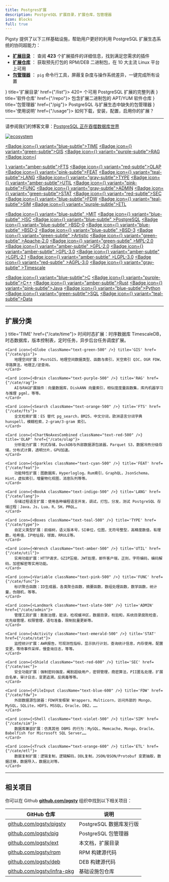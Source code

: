 ```yaml
---
title: Postgres扩展
description: PostgreSQL 扩展目录，扩展仓库，包管理器
icon: Blocks
full: true
---
```



Pigsty 提供了以下三样基础设施，帮助用户更好的利用 PostgreSQL 扩展生态系统的协同超能力：

- [**扩展目录**](/list) ： 查阅 **423** 个扩展插件的详细信息，找到满足您需求的插件
- [**扩展仓库**](/repo) ： 获取预先打包的 RPM/DEB 二进制包，在 10 大主流 Linux 平台上可用
- [**包管理器**](/pig) ： `pig` 命令行工具，屏蔽复杂度与操作系统差异，一键完成所有设置

<Cards>
    <Card icon={<ClipboardList className="text-green-600" />} title='扩展目录' href={"/list"}>
        <span className="text-lg font-black text-emerald-500">420+</span> 个可用 PostgreSQL 扩展的完整列表
    </Card>
    <Card icon={<Warehouse className={"text-red-500"} />} title='软件仓库' href={"/repo"}>
        包含扩展二进制包的 APT/YUM 软件仓库
    </Card>
    <Card icon={<PiggyBank className="text-blue-300" />} title='包管理器' href={"/pig"}>
        PostgreSQL 与扩展生态中缺失的包管理器
    </Card>
    <Card icon={<CircleHelp className={"text-orange-400"} />} title='使用说明' href={"/usage"}>
        如何下载，安装，配置，启用你的扩展？
    </Card>
</Cards>



--------

请参阅我们的博客文章：[PostgreSQL 正在吞噬数据库世界](https://medium.com/@fengruohang/postgres-is-eating-the-database-world-157c204dcfc4)

[![ecosystem](/img/pigsty/ecosystem.gif)](https://medium.com/@fengruohang/postgres-is-eating-the-database-world-157c204dcfc4)

<a href="/cate/time" className="no-underline"><Badge icon={<Clock />} variant="blue-subtle">TIME</Badge></a>
<a href="/cate/gis" className="no-underline"><Badge icon={<Globe />} variant="green-subtle">GIS</Badge></a>
<a href="/cate/rag" className="no-underline"><Badge icon={<Brain />} variant="purple-subtle">RAG</Badge></a>
<a href="/cate/fts" className="no-underline"><Badge icon={<Search />} variant="amber-subtle">FTS</Badge></a>
<a href="/cate/olap" className="no-underline"><Badge icon={<ChartNoAxesCombined />} variant="red-subtle">OLAP</Badge></a>
<a href="/cate/feat" className="no-underline"><Badge icon={<Sparkles />} variant="pink-subtle">FEAT</Badge></a>
<a href="/cate/lang" className="no-underline"><Badge icon={<BookA />} variant="teal-subtle">LANG</Badge></a>
<a href="/cate/type" className="no-underline"><Badge icon={<Boxes />} variant="gray-subtle">TYPE</Badge></a>
<a href="/cate/util" className="no-underline"><Badge icon={<Wrench />} variant="amber-subtle">UTIL</Badge></a>
<a href="/cate/func" className="no-underline"><Badge icon={<Variable />} variant="pink-subtle">FUNC</Badge></a>
<a href="/cate/admin" className="no-underline"><Badge icon={<Landmark />} variant="gray-subtle">ADMIN</Badge></a>
<a href="/cate/stat" className="no-underline"><Badge icon={<Activity />} variant="green-subtle">STAT</Badge></a>
<a href="/cate/sec" className="no-underline"><Badge icon={<Shield />} variant="red-subtle">SEC</Badge></a>
<a href="/cate/fdw" className="no-underline"><Badge icon={<FileInput />} variant="blue-subtle">FDW</Badge></a>
<a href="/cate/sim" className="no-underline"><Badge icon={<Shell />} variant="teal-subtle">SIM</Badge></a>
<a href="/cate/etl" className="no-underline"><Badge icon={<Truck />} variant="purple-subtle">ETL</Badge></a>

<a href="/list/license#mit"          className="no-underline"><Badge icon={<Scale />} variant="blue-subtle"  >MIT</Badge></a>
<a href="/list/license#isc"          className="no-underline"><Badge icon={<Scale />} variant="blue-subtle"  >ISC</Badge></a>
<a href="/list/license#postgresql"   className="no-underline"><Badge icon={<Scale />} variant="blue-subtle"  >PostgreSQL</Badge></a>
<a href="/list/license#bsd-0-clause" className="no-underline"><Badge icon={<Scale />} variant="blue-subtle"  >BSD-0</Badge></a>
<a href="/list/license#bsd-2-clause" className="no-underline"><Badge icon={<Scale />} variant="blue-subtle"  >BSD-2</Badge></a>
<a href="/list/license#bsd-3-clause" className="no-underline"><Badge icon={<Scale />} variant="blue-subtle"  >BSD-3</Badge></a>
<a href="/list/license#artistic"     className="no-underline"><Badge icon={<Scale />} variant="green-subtle" >Artistic</Badge></a>
<a href="/list/license#apache-20"    className="no-underline"><Badge icon={<Scale />} variant="green-subtle" >Apache-2.0</Badge></a>
<a href="/list/license#mpl-20"       className="no-underline"><Badge icon={<Scale />} variant="green-subtle" >MPL-2.0</Badge></a>
<a href="/list/license#gpl-20"       className="no-underline"><Badge icon={<Scale />} variant="amber-subtle" >GPL-2.0</Badge></a>
<a href="/list/license#gpl-30"       className="no-underline"><Badge icon={<Scale />} variant="amber-subtle" >GPL-3.0</Badge></a>
<a href="/list/license#lgpl-21"      className="no-underline"><Badge icon={<Scale />} variant="amber-subtle" >LGPL-2.1</Badge></a>
<a href="/list/license#lgpl-30"      className="no-underline"><Badge icon={<Scale />} variant="amber-subtle" >LGPL-3.0</Badge></a>
<a href="/list/license#agpl-30"      className="no-underline"><Badge icon={<Scale />} variant="red-subtle"   >AGPL-3.0</Badge></a>
<a href="/list/license#timescale"    className="no-underline"><Badge icon={<Scale />} variant="gray-subtle"  >Timescale</Badge></a>

<a href="/list/lang#c"><Badge icon={<FileCode2 />} variant="blue-subtle">C</Badge></a>
<a href="/list/lang#c-1"><Badge icon={<FileCode2 />} variant="purple-subtle">C++</Badge></a>
<a href="/list/lang#rust"><Badge icon={<FileCode2 />} variant="amber-subtle">Rust</Badge></a>
<a href="/list/lang#java"><Badge icon={<FileCode2 />} variant="pink-subtle">Java</Badge></a>
<a href="/list/lang#python"><Badge icon={<FileCode2 />} variant="blue-subtle">Python</Badge></a>
<a href="/list/lang#sql"><Badge icon={<FileCode2 />} variant="green-subtle">SQL</Badge></a>
<a href="/list/lang#data"><Badge icon={<FileCode2 />} variant="teal-subtle">Data</Badge></a>



--------

## 扩展分类

<Cards>
    <Card icon={<Clock className="text-blue-500" />} title='TIME' href={"/cate/time"}>
        时间时态扩展：时序数据库 TimescaleDB，时态数据库，版本控制表，定时任务，异步后台任务调度扩展。
    </Card>

    <Card icon={<Globe className="text-green-500" />} title='GIS' href={"/cate/gis"}>
        地理空间扩展：PostGIS，地理空间数据类型、函数与索引，天空索引 Q3C，OGR FDW， 寻路算法，地理正/逆查询。
    </Card>

    <Card icon={<Brain className="text-purple-500" />} title='RAG' href={"/cate/rag"}>
        AI与RAG扩展插件：向量数据库，DiskANN 向量索引，相似度度量函数集，库内机器学习与推理 pgml，等等。
    </Card>

    <Card icon={<Search className="text-orange-500" />} title='FTS' href={"/cate/fts"}>
        全文检索扩展：ES 替代 pg_search，BM25，中文分词，欧洲语言分词字典 hunspell，模糊检索，2-gram/3-gram 索引。
    </Card>

    <Card icon={<ChartNoAxesCombined className="text-red-500" />} title='OLAP' href={"/cate/olap"}>
        分析能力扩展：列式存储，DuckDB与外部数据源包装器，Parquet S3，数据冷热分级存储，分布式计算，透明分片，GPU加速。
    </Card>

    <Card icon={<Sparkles className="text-cyan-500" />} title='FEAT' href={"/cate/feat"}>
        功能特性扩展：图数据库，Hyperloglog，Rum索引，GraphQL，JsonSchema，Hint，虚拟索引，增量物化视图，消息队列等等。
    </Card>

    <Card icon={<BookA className="text-indigo-500" />} title='LANG' href={"/cate/lang"}>
        存储过程语言扩展：使用各种编程语言开发，调试，打包，分发，测试 PostgreSQL 存储过程：Java，Js，Lua，R，SH，PRQL…
    </Card>

    <Card icon={<Boxes className="text-teal-500" />} title='TYPE' href={"/cate/type"}>
        自定义类型扩展：前缀树，语义版本号，SI单位，位图，无符号整型，高精度数值，有理数，哈希值，IP地址段，球面，RRULE等。
    </Card>

    <Card icon={<Wrench className="text-amber-500" />} title='UTIL' href={"/cate/util"}>
        实用功能扩展：HTTP请求，GZIP压缩，JWT处理，邮件客户端，正则，字符编码，编码解码，加密解密等实用功能。
    </Card>

    <Card icon={<Variable className="text-pink-500" />} title='FUNC' href={"/cate/func"}>
        标识聚合函数：ID生成器，各类聚合函数，摘要函数，数组处理函数，数学函数，统计量，伪随机，等等。
    </Card>

    <Card icon={<Landmark className="text-slate-500" />} title='ADMIN' href={"/cate/admin"}>
        管理工具扩展：膨胀治理，脏读，检视缓冲区，数据目录，校验和，系统目录腐败检查，优先级管理，权限管理，语句准备，限制批量更新等。
    </Card>

    <Card icon={<Activity className="text-emerald-500" />} title='STAT' href={"/cate/stat"}>
        监控统计扩展：AWR报告，可观测性指标，显示执行计划，查询统计信息，内存使用，配置变更，等待事件采样，慢查询日志，等等。
    </Card>

    <Card icon={<Shield className="text-red-600" />} title='SEC' href={"/cate/sec"}>
        安全功能扩展：强制密码强度，阉割超级用户，密钥管理，商密算法，PII匿名处理，扩展白名单，审计日志，变更追溯，反病毒等等。
    </Card>

    <Card icon={<FileInput className="text-blue-600" />} title='FDW' href={"/cate/fdw"}>
        外部数据源包装器：FDW开发框架 Wrappers，Multicorn，访问外部的 Mongo，MySQL，SQLite，HDFS，MSSQL，Oracle，DB2，……
    </Card>

    <Card icon={<Shell className="text-violet-500" />} title='SIM' href={"/cate/sim"}>
        数据库兼容扩展：仿真其他 DBMS 的行为：MySQL，Memcache，Mongo，Oracle，Babelfish for Microsoft SQL Server……
    </Card>

    <Card icon={<Truck className="text-orange-600" />} title='ETL' href={"/cate/etl"}>
        数据复制扩展：逻辑复制，逻辑解码，DDL复制，JSON/BSON/Protobuf 变更抽取，数据迁移，数据导入，数据比对等。
    </Card>
</Cards>


--------

## 相关项目

你可以在 Github [**github.com/pgsty**](https://github.com/pgsty) 组织中找到以下相关项目：

| GitHub 仓库                                                        | 说明                |
|------------------------------------------------------------------|-------------------|
| [github.com/pgsty/pigsty](https://github.com/pgsty/pigsty)       | PostgreSQL 数据库发行版 |
| [github.com/pgsty/pig](https://github.com/pgsty/pig)             | PostgreSQL 包管理器   |
| [github.com/pgsty/ext](https://github.com/pgsty/ext)             | 本文档，扩展目录          |
| [github.com/pgsty/rpm](https://github.com/pgsty/rpm)             | RPM 构建源代码         |
| [github.com/pgsty/deb](https://github.com/pgsty/deb)             | DEB 构建源代码         |
| [github.com/pgsty/infra-pkg](https://github.com/pgsty/infra-pkg) | 基础设施包仓库           |



